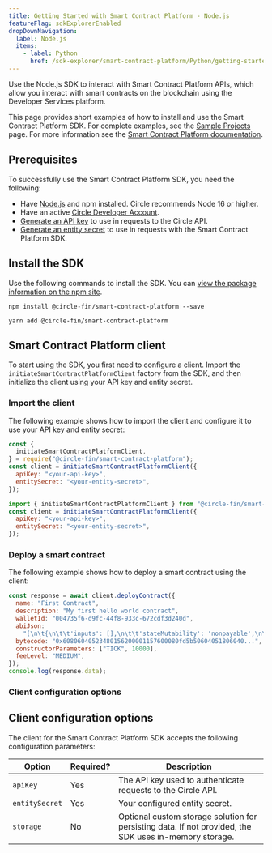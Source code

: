 ```yaml
---
title: Getting Started with Smart Contract Platform - Node.js
featureFlag: sdkExplorerEnabled
dropDownNavigation:
  label: Node.js
  items:
    - label: Python
      href: /sdk-explorer/smart-contract-platform/Python/getting-started
---
```


Use the Node.js SDK to interact with Smart Contract Platform APIs, which allow
you interact with smart contracts on the blockchain using the Developer Services
platform.

This page provides short examples of how to install and use the Smart Contract
Platform SDK. For complete examples, see the [Sample Projects](/sample-projects)
page. For more information see the
[Smart Contract Platform documentation](/contracts).

## Prerequisites

To successfully use the Smart Contract Platform SDK, you need the following:

- Have [Node.js](https://nodejs.org) and npm installed. Circle recommends Node
  16 or higher.
- Have an active [Circle Developer Account](https://console.circle.com/).
- [Generate an API key](https://developers.circle.com/w3s/web3-services-api-client-keys-auth)
  to use in requests to the Circle API.
- [Generate an entity secret](https://developers.circle.com/wallets/dev-controlled/register-entity-secret)
  to use in requests with the Smart Contract Platform SDK.

## Install the SDK

Use the following commands to install the SDK. You can
[view the package information on the npm site](https://www.npmjs.com/package/@circle-fin/smart-contract-platform).

<CodeGroup>

```shell npm
npm install @circle-fin/smart-contract-platform --save
```

```shell yarn
yarn add @circle-fin/smart-contract-platform
```

</CodeGroup>

## Smart Contract Platform client

To start using the SDK, you first need to configure a client. Import the
`initiateSmartContractPlatformClient` factory from the SDK, and then initialize
the client using your API key and entity secret.

### Import the client

The following example shows how to import the client and configure it to use
your API key and entity secret:

<CodeGroup>

```javascript CommonJS
const {
  initiateSmartContractPlatformClient,
} = require("@circle-fin/smart-contract-platform");
const client = initiateSmartContractPlatformClient({
  apiKey: "<your-api-key>",
  entitySecret: "<your-entity-secret>",
});
```

```javascript ES Module
import { initiateSmartContractPlatformClient } from "@circle-fin/smart-contract-platform";
const client = initiateSmartContractPlatformClient({
  apiKey: "<your-api-key>",
  entitySecret: "<your-entity-secret>",
});
```

</CodeGroup>

### Deploy a smart contract

The following example shows how to deploy a smart contract using the client:

```javascript
const response = await client.deployContract({
  name: "First Contract",
  description: "My first hello world contract",
  walletId: "004735f6-d9fc-44f8-933c-672cdf3d240d",
  abiJson:
    "[\n\t{\n\t\t'inputs': [],\n\t\t'stateMutability': 'nonpayable',\n\t\t'type': 'constructor'\n\t},\n\t...",
  bytecode: "0x60806040523480156200001157600080fd5b50604051806040...",
  constructorParameters: ["TICK", 10000],
  feeLevel: "MEDIUM",
});
console.log(response.data);
```

### Client configuration options

## Client configuration options

The client for the Smart Contract Platform SDK accepts the following
configuration parameters:

| **Option**     | **Required?** | **Description**                                                                                        |
| -------------- | ------------- | ------------------------------------------------------------------------------------------------------ |
| `apiKey`       | Yes           | The API key used to authenticate requests to the Circle API.                                           |
| `entitySecret` | Yes           | Your configured entity secret.                                                                         |
| `storage`      | No            | Optional custom storage solution for persisting data. If not provided, the SDK uses in-memory storage. |
